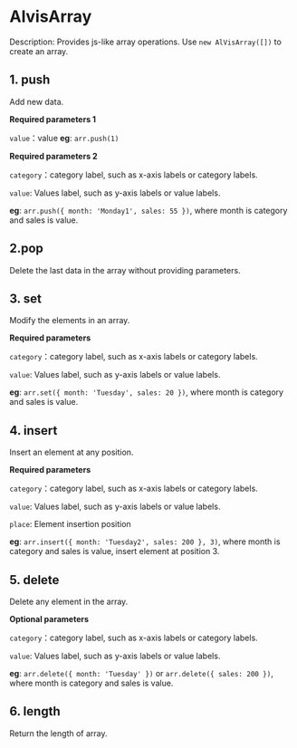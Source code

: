 # AlvisArray

Description: Provides js-like array operations. Use `new AlVisArray([])` to create an array.

## 1. push

Add new data.

**Required parameters 1**

`value`：value
**eg**: `arr.push(1)`

**Required parameters 2**

`category`：category label, such as x-axis labels or category labels.

`value`: Values label, such as y-axis labels or value labels.

**eg**: `arr.push({ month: 'Monday1', sales: 55 })`, where month is category and sales is value.

## 2.pop

Delete the last data in the array without providing parameters.

## 3. set

Modify the elements in an array.

**Required parameters**

`category`：category label, such as x-axis labels or category labels.

`value`: Values label, such as y-axis labels or value labels.

**eg**: `arr.set({ month: 'Tuesday', sales: 20 })`, where month is category and sales is value.

## 4. insert

Insert an element at any position.

**Required parameters**

`category`：category label, such as x-axis labels or category labels.

`value`: Values label, such as y-axis labels or value labels.

`place`: Element insertion position

**eg**: `arr.insert({ month: 'Tuesday2', sales: 200 }, 3)`, where month is category and sales is value, insert element at position 3.

## 5. delete

Delete any element in the array.

**Optional parameters**

`category`：category label, such as x-axis labels or category labels.

`value`: Values label, such as y-axis labels or value labels.

**eg**: `arr.delete({ month: 'Tuesday' })` or `arr.delete({ sales: 200 })`, where month is category and sales is value.

## 6. length

Return the length of array.
